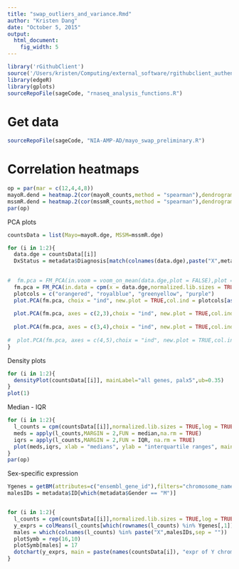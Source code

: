 ```yaml
---
title: "swap_outliers_and_variance.Rmd"
author: "Kristen Dang"
date: "October 5, 2015"
output: 
  html_document: 
    fig_width: 5
---
```

```r
library('rGithubClient')
source('/Users/kristen/Computing/external_software/rgithubclient_authenticate.R')
library(edgeR)
library(gplots)
sourceRepoFile(sageCode, "rnaseq_analysis_functions.R")
```

# Get data
```r
sourceRepoFile(sageCode, "NIA-AMP-AD/mayo_swap_preliminary.R")
```

# Correlation heatmaps
```r
op = par(mar = c(12,4,4,8))
mayoR.dend = heatmap.2(cor(mayoR_counts,method = "spearman"),dendrogram = "col",scale = "none",main = "Mayo",trace = "none",breaks = seq(0.85,1,0.001), margins = c(7,7))
mssmR.dend = heatmap.2(cor(mssmR_counts,method = "spearman"),dendrogram = "col",scale = "none",main = "MSSM",trace = "none",breaks = seq(0.85,1,0.001), margins = c(7,7))
par(op)
```


PCA plots
```r
countsData = list(Mayo=mayoR.dge, MSSM=mssmR.dge)

for (i in 1:2){
  data.dge = countsData[[i]]
  DxStatus = metadata$Diagnosis[match(colnames(data.dge),paste("X",metadata$ID,sep = ""))]

  
#  fm.pca = FM_PCA(in.voom = voom_on_mean(data.dge,plot = FALSE),plot = TRUE)
  fm.pca = FM_PCA(in.data = cpm(x = data.dge,normalized.lib.sizes = TRUE,log = TRUE),plot = TRUE)
  plotcols = c("orangered", "royalblue", "greenyellow", "purple")
  plot.PCA(fm.pca, choix = "ind", new.plot = TRUE,col.ind = plotcols[as.numeric(as.factor(DxStatus))],label = "all",cex=0.8)
  
  plot.PCA(fm.pca, axes = c(2,3),choix = "ind", new.plot = TRUE,col.ind = plotcols[as.numeric(as.factor(DxStatus))],label = "all",cex=0.8)
  
  plot.PCA(fm.pca, axes = c(3,4),choix = "ind", new.plot = TRUE,col.ind = plotcols[as.numeric(as.factor(DxStatus))],label = "all",cex=0.8)
  
#  plot.PCA(fm.pca, axes = c(4,5),choix = "ind", new.plot = TRUE,col.ind = plotcols[as.numeric(as.factor(DxStatus))],label = "all",cex=0.8)
}

```


Density plots
```r
for (i in 1:2){
  densityPlot(countsData[[i]], mainLabel="all genes, palx5",ub=0.35)
}
plot(1)
```


Median - IQR
```r
for (i in 1:2){
  l_counts = cpm(countsData[[i]],normalized.lib.sizes = TRUE,log = TRUE)
  meds = apply(l_counts,MARGIN = 2,FUN = median,na.rm = TRUE)
  iqrs = apply(l_counts,MARGIN = 2,FUN = IQR, na.rm = TRUE)
  plot(meds,iqrs, xlab = "medians", ylab = "interquartile ranges", main = "log2(CPM) protein-coding genes")
}
par(op)
```

Sex-specific expression
```r
Ygenes = getBM(attributes=c("ensembl_gene_id"),filters="chromosome_name",values="Y", mart=Hs)
malesIDs = metadata$ID[which(metadata$Gender == "M")]


for (i in 1:2){
  l_counts = cpm(countsData[[i]],normalized.lib.sizes = TRUE,log = TRUE)
  y_exprs = colMeans(l_counts[which(rownames(l_counts) %in% Ygenes[,1]),])
  males = which(colnames(l_counts) %in% paste("X",malesIDs,sep = ""))
  plotSymb = rep(16,10)
  plotSymb[males] = 17
  dotchart(y_exprs, main = paste(names(countsData[i]), "expr of Y chromosome genes", sep = " "),xlab = "mean log2(cpm)",pch = plotSymb)
}


```